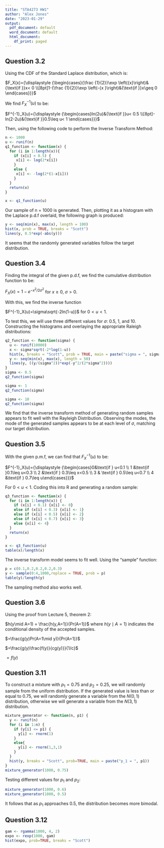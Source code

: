 ```yaml
---
title: "STA4273 HW1"
author: "Alex Jones"
date: "2023-01-29"
output:
  pdf_document: default
  word_document: default
  html_document:
    df_print: paged
---
```


## Question 3.2

Using the CDF of the Standard Laplace distribution, which is:

$F_X(x)={\displaystyle {\begin{cases}{\frac {1}{2}}\exp \left({x}\right)&{\text{if }}x< 0 \\[8pt]1-{\frac {1}{2}}\exp \left(-{x }\right)&{\text{if }}x\geq 0 \end{cases}}}$

We find $F^{-1}_X(u)$ to be:

$F^{-1}_X(u)={\displaystyle {\begin{cases}ln(2u)&{\text{if }}u< 0.5 \\[8pt]-ln(2-2u)&{\text{if }}0.5\leq u< 1 \end{cases}}}$

Then, using the following code to perform the Inverse Transform Method:

```r
n <- 1000
u <- runif(n)
q1_function <- function(x) {
  for (i in 1:length(x)){
    if (x[i] < 0.5) {
     x[i] <- log(2*x[i])
    }
    else {
     x[i] <- -log(2*(1-x[i]))
    }
  }  
  return(x)
}

x <- q1_function(u)
```

Our sample of n = 1000 is generated. Then, plotting it as a histogram with the Laplace p.d.f overlaid, the following graph is produced:

```r
y <- seq(min(x), max(x), length = 100)
hist(x, prob = TRUE, breaks = "Scott")
lines(y, 0.5*exp(-abs(y)))
```

It seems that the randomly generated variables follow the target distribution.

## Question 3.4

Finding the integral of the given p.d.f, we find the cumulative distribution function to be:

$F_X(x)=1-e^{-x^2/2\sigma^2}$ for $x\geq0$, $\sigma>0$.

With this, we find the inverse function

$F^{-1}_X(u)=\sigma\sqrt{-2ln(1-u)}$ for $0< u <1$.

To test this, we will use three different values for $\sigma$: 0.5, 1, and 10. Constructing the histograms and overlaying the appropriate Raleigh distributions:

```r
q2_function <- function(sigma) {
  u <- runif(10000)
  x <- sigma*sqrt(-2*log(1-u))
  hist(x, breaks = "Scott", prob = TRUE, main = paste("sigma = ", sigma))
  y <- seq(min(x), max(x), length = 50)
  lines(y, ((y/(sigma^2))*exp(-y^2/(2*sigma^2))))
}
sigma <- 0.5
q2_function(sigma)
```

```r
sigma <- 1
q2_function(sigma)
```

```r
sigma <- 10
q2_function(sigma)
```

We find that the inverse transform method of generating random samples appears to fit well with the Rayleigh Distribution. Observing the modes, the mode of the generated samples appears to be at each level of $\sigma$, matching our target distribution.

## Question 3.5

With the given p.m.f, we can find that $F^{-1}_X(u)$ to be:

$F^{-1}_X(u)={\displaystyle {\begin{cases}0&\text{if } u<0.1 \\ 1 &\text{if }0.1\leq u<0.3 \\ 2 &\text{if } 0.3\leq x<0.5 \\ 3 & \text{if } 0.5\leq u<0.7 \\ 4 &\text{if } 0.7\leq u\end{cases}}}$

For $0< u <1$. Coding this into R and generating a random sample:

```r
q3_function <- function(x) {
  for (i in 1:length(x)) {
    if (x[i] < 0.1) {x[i] <- 0}
    else if (x[i] < 0.3) {x[i] <- 1}
    else if (x[i] < 0.5) {x[i] <- 2}
    else if (x[i] < 0.7) {x[i] <- 3}
    else {x[i] <- 4}
  }
  return(x)
}

x <- q3_function(u)
table(x)/length(x)
```

The inverse transform model seems to fit well. Using the "sample" function:

```r
p = c(0.1,0.2,0.2,0.2,0.3)
y <- sample(0:4,1000,replace = TRUE, prob = p)
table(y)/length(y)
```

The sampling method also works well.

## Question 3.6

Using the proof from Lecture 5, theorem 2:

$h(y\mid A=1) = \frac{h(y,A=1)}{Pr(A=1)}$ where $h(y\mid A=1)$ indicates the conditional density of the accepted samples.

$=\frac{g(y)Pr(A=1\mid y)}{Pr(A=1)}$

$=\frac{g(y)\frac{f(y)}{cg(y)}}{1/c}$

$=f(y)$

## Question 3.11

To construct a mixture with $p_1=0.75$ and $p_2=0.25$, we will randomly sample from the uniform distribution. If the generated value is less than or equal to 0.75, we will randomly generate a variable from the $N(0,1)$ distribution, otherwise we will generate a variable from the $N(3,1)$ distribution.

```r
mixture_generator <- function(n, p1) {
  y <- runif(n)
  for (i in 1:n) {
    if (y[i] <= p1) {
      y[i] <- rnorm(1)
    }
    else{
      y[i] <- rnorm(1,3,1)
    }
  }
  hist(y, breaks = "Scott", prob=TRUE, main = paste("p_1 = ", p1))
}
mixture_generator(1000, 0.75)
```

Testing different values for $p_1$ and $p_2$:

```r
mixture_generator(1000, 0.6)
mixture_generator(1000, 0.5)
```

It follows that as $p_1$ approaches 0.5, the distribution becomes more bimodal.

## Question 3.12

```r
gam <- rgamma(1000, 4, 2)
expo <- rexp(1000, gam)
hist(expo, prob=TRUE, breaks = "Scott")
```
